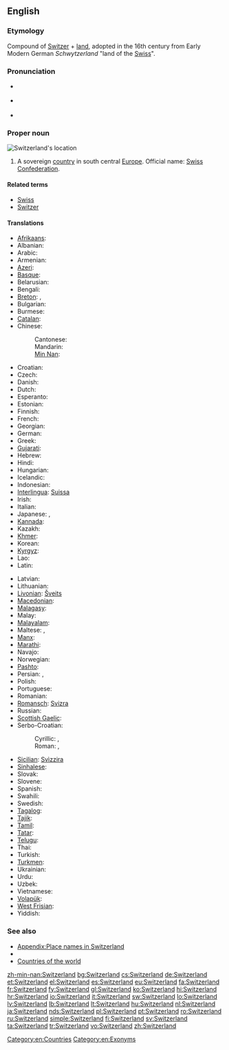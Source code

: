 ==English==

===Etymology===
Compound of [[Switzer]] + [[land]], adopted in the 16th century from Early Modern German ''Schwytzerland''  "land of the [[Swiss]]".

{{wikipedia}}

===Pronunciation===
* {{a|UK}} {{IPA|/ˈswɪt.səl.ənd/}}
* {{a|US}} {{IPA|/ˈswɪt.sɚ.lənd/}}
* {{audio|en-us-Switzerland.ogg|Audio (US)}}

===Proper noun===
[[Image:LocationSwitzerland.svg|thumb|Switzerland's location]]
{{en-proper noun}}

# A sovereign [[country]] in south central [[Europe]]. Official name: [[Swiss Confederation]].

====Related terms====
* [[Swiss]]
* [[Switzer]]

====Translations====
{{trans-top|sovereign country}}
* [[Afrikaans]]: {{t-|af|Switserland|xs=Afrikaans}}
* Albanian: {{t|sq|Zvicra|f}}
* Arabic: {{t|ar|سويسرا|f|tr=suwísra}}
* Armenian: {{t-|hy|Շվեյցարիա|tr=Šveyc'aria}}
* [[Azeri]]: {{t|az|İsveçrə|xs=Azeri}}
* [[Basque]]: {{t|eu|Suitza|xs=Basque}}
* Belarusian: {{t|be|Швейцарыя|f|tr=Švejcáryja|xs=Belarusian}}
* Bengali: {{t|bn|সুইজারল্যান্ড|tr=su'ijārlyānḍ|sc=Beng|xs=Bengali}}
* [[Breton]]: {{t-|br|Suis|xs=Breton}}, {{t|br|Bro-Suis|xs=Breton}}
* Bulgarian: {{t+|bg|Швейцария|f|tr=Švejcárija}}
* Burmese: {{t|my|ဆွစ်ဇာလန်နိုင်ငံ|sc=Mymr}}
* [[Catalan]]: {{t|ca|Suïssa|f}}
* Chinese:
*: Cantonese: {{tø|yue|瑞士|tr=seoi6 si6|sc=Hani}}
*: Mandarin: {{t-|cmn|瑞士|tr=Ruìshì|sc=Hani}}
*: [[Min Nan]]: {{tø|nan|瑞士|tr=Sūi-sū, Sūi-se|sc=Hans}}
* Croatian: {{t+|hr|Švicarska|f}}
* Czech: {{t+|cs|Švýcarsko|n}}
* Danish: {{t+|da|Schweiz}}
* Dutch: {{t+|nl|Zwitserland}}
* Esperanto: {{t-|eo|Svislando|xs=Esperanto}}
* Estonian: {{t+|et|Šveits}}
* Finnish: {{t+|fi|Sveitsi}}
* French: {{t+|fr|Suisse}}
* Georgian: {{t|ka|შვეიცარია|tr=šveic'aria|sc=Geor|xs=Georgian}}
* German: {{t+|de|Schweiz|f}}
* Greek: {{t+|el|Ελβετία|f|tr=Elvetía}}
* [[Gujarati]]: {{t|gu|સ્વિત્ઝરલેન્ડ|tr=svitjharlenḍ|sc=Gujr}}
* Hebrew: {{t+|he|שווייץ|f|tr=shváyitz}}
* Hindi: {{t|hi|स्विट्ज़रलैण्ड|tr=sviṭzarlaiṇḍ|xs=Hindi}}
* Hungarian: {{t+|hu|Svájc}}
* Icelandic: {{t+|is|Sviss|f}}
* Indonesian: {{t|id|Swis|xs=Indonesian}}
* [[Interlingua]]: [[Suissa]]
* Irish: {{t|ga|Eilvéis|alt=An Eilvéis|f|xs=Irish}}
* Italian: {{t+|it|Svizzera|f}}
* Japanese: {{t+|ja|スイス|tr=Suisu}}, {{qualifier|obsolete}} {{t|ja|瑞西}}
* [[Kannada]]: {{t|kn|ಸ್ವಿಟ್ಜರ್ಲ್ಯಾಂಡ್|tr=sviṭjarlyāṇḍ|sc=Knda}}
* Kazakh: {{t|kk|Швейцария|tr=Şveycariya|sc=Cyrl}}
* [[Khmer]]: {{t|km|ស៊្វីស|tr=svis|sc=Khmr}}
* Korean: {{t|ko|스위스|tr=Seuwiseu|sc=Hang}}
* [[Kyrgyz]]: {{t|ky|Швейцария|tr=Şveycariya|sc=Cyrl}}
* Lao: {{t|lo|ສະວິດເຊີແລນ|tr=sa vit sœ̄ lǣn|sc=Laoo}}
* Latin: {{t-|la|Helvetia|f|alt=Helvētia}}
{{trans-mid}}
* Latvian: {{t|lv|Šveice|f}}
* Lithuanian: {{t|lt|Šveicarija|f}}
* [[Livonian]]: [[Šveits]]
* [[Macedonian]]: {{t+|mk|Швајцарија|f|tr=Švajárija}}
* [[Malagasy]]: {{t|mg|Soisa}}
* Malay: {{t|ms|Switzerland}}
* [[Malayalam]]: {{t|ml|സ്വിറ്റ്സർലാന്റ്|sc=Mlym}}
* Maltese: {{t-|mt|Svizzera|xs=Maltese}}, {{t-|mt|l-Isvizzera|xs=Maltese}}
* [[Manx]]: {{t|gv|Elveeish|f|alt=Yn Elveeish}}
* [[Marathi]]: {{t|mr|स्वित्झर्लंड|tr=svitjharlaṇḍ|sc=Deva}}
* Navajo: {{tø|nv|Swis bikéyah}}
* Norwegian: {{t+|no|Sveits}}
* [[Pashto]]: {{t|ps|سويس|sc=ps-Arab}}
* Persian: {{t|fa|سوئیس|tr=Su'is|sc=fa-Arab}}, {{t|fa|سویس|tr=Suvis|sc=fa-Arab}}
* Polish: {{t+|pl|Szwajcaria|f}}
* Portuguese: {{t+|pt|Suíça|f}}
* Romanian: {{t+|ro|Elveția|f}}
* [[Romansch]]: [[Svizra]] {{f}}
* Russian: {{t+|ru|Швейцария|f|tr=Švejcárija}}
* [[Scottish Gaelic]]: {{t-|gd|Eilbheis|f|alt=An Eilbheis|xs=Scottish Gaelic}}
* Serbo-Croatian:
*: Cyrillic: {{t|sh|Швајцарска|f|sc=Cyrl|xs=Serbo-Croatian}}  {{qualifier|Serbian}}, {{t|sh|Швицарска|f|sc=Cyrl|xs=Serbo-Croatian}}
*: Roman: {{t|sh|Švajcarska|f|xs=Serbo-Croatian}}, {{t|sh|Švicarska|f|alt=Švȉcarskā|xs=Serbo-Croatian}} {{qualifier|Bosnian, Croatian}}
* [[Sicilian]]: [[Svìzzira]] {{f}}
* [[Sinhalese]]: {{t|si|ස්විට්සර්ලන්තය|sc=Sinh}}
* Slovak: {{t|sk|Švajčiarsko}}
* Slovene: {{t+|sl|Švica|f}}
* Spanish: {{t+|es|Suiza|f}}
* Swahili: {{t|sw|Uswisi}}
* Swedish: {{t+|sv|Schweiz}}
* [[Tagalog]]: {{t|tl|Suwisa}}
* [[Tajik]]: {{t|tg|Швейтсария|tr=Šveytsariya|sc=Cyrl}}
* [[Tamil]]: {{t|ta|சுவிட்சர்லாந்து|tr=cuviṭcarlāntu|sc=Taml}}
* [[Tatar]]: {{t|tt|Швейцария|tr=Şveytsariya|sc=Cyrl}}
* [[Telugu]]: {{t|te|స్విట్జర్లాండ్|tr=sviṭjarlāṇḍ|sc=Telu}}
* Thai: {{t|th|วิตเซอร์แลนด์|tr=wítserlaen}}
* Turkish: {{t+|tr|İsviçre}}
* [[Turkmen]]: {{t|tk|Şweýsariýa}}
* Ukrainian: {{t|uk|Швейцарія|f|tr=Švejcárija|xs=Ukrainian}}
* Urdu: {{t|ur|سویٹزر لینڈ|tr=sviṭzar laiṇḍ|xs=Urdu}}
* Uzbek: {{t|uz|Shveysariya}}
* Vietnamese: {{t-|vi|Thụy Sĩ|xs=Vietnamese}}
* [[Volapük]]: {{t|vo|Jveizän|xs=Volapük}}
* [[West Frisian]]: {{t|fy|Switserlân}}
* Yiddish: {{t-|yi|שווייץ|f|tr=sh'váyitz|sc=Hebr|xs=Yiddish}}
{{trans-bottom}}

===See also===
* [[Appendix:Place names in Switzerland]]
* {{list|en|countries of Europe}}
* [[Appendix:Countries of the world|Countries of the world]]

[[Category:en:Countries]]
[[Category:en:Exonyms]]

[[zh-min-nan:Switzerland]]
[[bg:Switzerland]]
[[cs:Switzerland]]
[[de:Switzerland]]
[[et:Switzerland]]
[[el:Switzerland]]
[[es:Switzerland]]
[[eu:Switzerland]]
[[fa:Switzerland]]
[[fr:Switzerland]]
[[fy:Switzerland]]
[[gl:Switzerland]]
[[ko:Switzerland]]
[[hi:Switzerland]]
[[hr:Switzerland]]
[[io:Switzerland]]
[[it:Switzerland]]
[[sw:Switzerland]]
[[lo:Switzerland]]
[[lv:Switzerland]]
[[lb:Switzerland]]
[[lt:Switzerland]]
[[hu:Switzerland]]
[[nl:Switzerland]]
[[ja:Switzerland]]
[[nds:Switzerland]]
[[pl:Switzerland]]
[[pt:Switzerland]]
[[ro:Switzerland]]
[[ru:Switzerland]]
[[simple:Switzerland]]
[[fi:Switzerland]]
[[sv:Switzerland]]
[[ta:Switzerland]]
[[tr:Switzerland]]
[[vo:Switzerland]]
[[zh:Switzerland]]